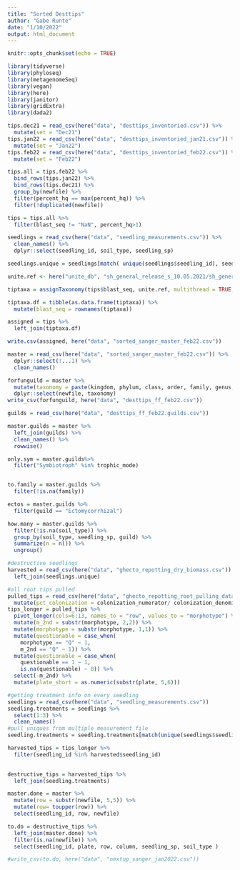 ```yaml
---
title: "Sorted Desttips"
author: "Gabe Runte"
date: "1/10/2022"
output: html_document
---
```


```r
knitr::opts_chunk$set(echo = TRUE)

library(tidyverse)
library(phyloseq)
library(metagenomeSeq)
library(vegan)
library(here)
library(janitor)
library(gridExtra)
library(dada2)
```

```r

tips.dec21 = read_csv(here("data", "desttips_inventoried.csv")) %>% 
  mutate(set = "Dec21")
tips.jan22 = read_csv(here("data", "desttips_inventoried_jan21.csv")) %>% 
  mutate(set = "Jan22") 
tips.feb22 = read_csv(here("data", "desttips_inventoried_feb22.csv")) %>% 
  mutate(set = "Feb22") 

tips.all = tips.feb22 %>%
  bind_rows(tips.jan22) %>% 
  bind_rows(tips.dec21) %>% 
  group_by(newfile) %>% 
  filter(percent_hq == max(percent_hq)) %>% 
  filter(!duplicated(newfile))

tips = tips.all %>% 
  filter(blast_seq != "NaN", percent_hq>1) 

seedlings = read_csv(here("data", "seedling_measurements.csv")) %>% 
  clean_names() %>% 
  dplyr::select(seedling_id, soil_type, seedling_sp) 

seedlings.unique = seedlings[match( unique(seedlings$seedling_id), seedlings$seedling_id),]

```

```r
unite.ref <- here("unite_db", "sh_general_release_s_10.05.2021/sh_general_release_dynamic_s_10.05.2021.fasta")

tiptaxa = assignTaxonomy(tips$blast_seq, unite.ref, multithread = TRUE, tryRC = TRUE)

tiptaxa.df = tibble(as.data.frame(tiptaxa)) %>% 
  mutate(blast_seq = rownames(tiptaxa))

assigned = tips %>% 
  left_join(tiptaxa.df)

write.csv(assigned, here("data", "sorted_sanger_master_feb22.csv"))
```

```r
master = read_csv(here("data", "sorted_sanger_master_feb22.csv")) %>% 
  dplyr::select(!...1) %>% 
  clean_names()

forfunguild = master %>% 
  mutate(taxonomy = paste(kingdom, phylum, class, order, family, genus, species, sep = ";")) %>% 
  dplyr::select(newfile, taxonomy)
write_csv(forfunguild, here("data", "desttips_ff_feb22.csv"))

guilds = read_csv(here("data", "desttips_ff_feb22.guilds.csv"))

master.guilds = master %>% 
  left_join(guilds) %>% 
  clean_names() %>% 
  rowwise() 

only.sym = master.guilds%>% 
  filter("Symbiotroph" %in% trophic_mode)


to.family = master.guilds %>% 
  filter(!is.na(family)) 

ectos = master.guilds %>% 
  filter(guild == "Ectomycorrhizal")

how.many = master.guilds %>% 
  filter(!is.na(soil_type)) %>% 
  group_by(soil_type, seedling_sp, guild) %>% 
  summarize(n = n()) %>%
  ungroup()

``` 


```r
#destructive seedlings
harvested = read_csv(here("data", "ghecto_repotting_dry_biomass.csv")) %>% 
  left_join(seedlings.unique) 

#all root tips pulled
pulled_tips = read_csv(here("data", "ghecto_repotting_root_pulling_data.csv")) %>% 
  mutate(pct_colonization = colonization_numerator/ colonization_denominator)
tips_longer = pulled_tips %>% 
  pivot_longer(cols=6:13, names_to = "row", values_to = "morphotype") %>% 
  mutate(m_2nd = substr(morphotype, 2,2)) %>% 
  mutate(morphotype = substr(morphotype, 1,1)) %>%
  mutate(questionable = case_when(
    morphotype == "Q" ~ 1,
    m_2nd == "Q" ~ 1)) %>% 
  mutate(questionable = case_when(
    questionable == 1 ~ 1,
    is.na(questionable) ~ 0)) %>% 
  select(-m_2nd) %>% 
  mutate(plate_short = as.numeric(substr(plate, 5,6)))

#getting treatment info on every seedling
seedlings = read_csv(here("data", "seedling_measurements.csv"))
seedling.treatments = seedlings %>% 
  select(1:3) %>% 
  clean_names() 
#pull uniques from multiple measurement file
seedling.treatments = seedling.treatments[match(unique(seedlings$seedling_id), seedlings$seedling_id),]

harvested_tips = tips_longer %>%
  filter(seedling_id %in% harvested$seedling_id)
  

destructive_tips = harvested_tips %>% 
  left_join(seedling.treatments)

master.done = master %>% 
  mutate(row = substr(newfile, 5,5)) %>% 
  mutate(row= toupper(row)) %>% 
  select(seedling_id, row, newfile)

to.do = destructive_tips %>% 
  left_join(master.done) %>% 
  filter(is.na(newfile)) %>% 
  select(seedling_id, plate, row, column, seedling_sp, soil_type )

#write_csv(to.do, here("data", "nextup_sanger_jan2022.csv"))
  
```



